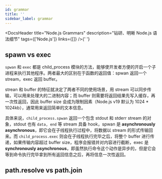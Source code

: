 ```yaml
---
id: grammar
title: ''
sidebar_label: grammar
---
```



<DocsHeader
  title="Node.js Grammars"
  description="钻研、明晰 Node.js 语法细节"
  tags={['Node.js']}
  links={[]}
/>{' '}

## spawn vs exec

`spwan` 和 `exec` 都是 child_process 模块的方法，能够使开发者方便的开启一个子进程来执行其他程序。两者最大的区别在于函数的返回值：spwan 返回一个 stream，exec 返回 buffer。

strean 和 buffer 的特征就决定了两者不同的使用场景，用 stream 可以同步传输，可以用来处理大的二进制内容；而 buffer 则需要将返回结果先写入缓存，再一次性返回，因此 buffer size 会成为限制因素（Node.js v19 默认为 1024 \* 1024kb），通常用来返回简单的文本信息。

具体来说，`child_process.spwan` 返回一个包含 stdout 和 stderr stream 的对象，stdout 也有 `data, end` 等 stream 具备 hook，spwan 是 **asynchronously asynchronous**，即它会在子线程执行过程中，将数据以 stream 的形式传输回来。而 `child_process.exec` 则会在子线程执行完毕之后，将整个 buffer 进行传递，如果传输内容超过 buffer size，程序会报错并对内容进行截断，exec 是 **synchronously asynchronous**，即虽然执行命令这个动作是异步的，但是它会等到命令执行完毕拿到所有返回信息之后，再将信息一次性返回。

## path.resolve vs path.join
